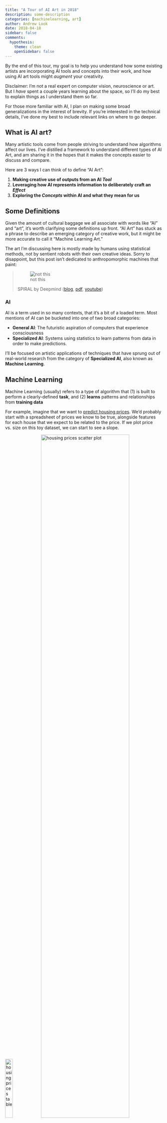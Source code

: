 ```yaml
---
title: "A Tour of AI Art in 2018"
description: some-description
categories: [machinelearning, art]
author: Andrew Look
date: 2018-04-18
sidebar: false
comments:
  hypothesis:
    theme: clean
    openSidebar: false
---
```


By the end of this tour, my goal is to help you understand how some existing artists are incorporating AI tools and concepts into their work, and how using AI art tools might _augment_ your creativity.

Disclaimer: I'm not a real expert on computer vision, neuroscience or art. But I _have_ spent a couple years learning about the space, so I'll do my best to explain things as I understand them so far.

For those more familiar with AI, I plan on making some broad generalizations in the interest of brevity. If you're interested in the technical details, I've done my best to include relevant links on where to go deeper.

## What is AI art?

Many artistic tools come from people striving to understand how algorithms affect our lives. I've distilled a framework to understand different types of AI Art, and am sharing it in the hopes that it makes the concepts easier to discuss and compare.

Here are 3 ways I can think of to define "AI Art":

1. **Making creative use of outputs from an AI _Tool_**
2. **Leveraging how AI represents information to deliberately craft an _Effect_**
3. **Exploring the _Concepts_ within AI and what they mean for us**

## Some Definitions

Given the amount of cultural baggage we all associate with words like "AI" and "art", it's worth clarifying some definitions up front. "AI Art" has stuck as a phrase to describe an emerging category of creative work, but it might be more accurate to call it "Machine Learning Art."

The art I'm discussing here is mostly made by humans using statistical methods, not by sentient robots with their own creative ideas. Sorry to disappoint, but this post isn't dedicated to anthropomorphic machines that paint:

> ![not this](https://media.giphy.com/media/8P7fmIpUYBwHgjo322/giphy.gif)
>
> SPIRAL by Deepmind ([blog](https://deepmind.com/blog/learning-to-generate-images/), [pdf](https://deepmind.com/documents/183/SPIRAL.pdf), [youtube](https://www.youtube.com/watch?v=iSyvwAwa7vk))

### AI

AI is a term used in so many contexts, that it's a bit of a loaded term. Most mentions of AI can be bucketed into one of two broad categories:

- **General AI**: The futuristic aspiration of computers that experience consciousness
- **Specialized AI**: Systems using statistics to learn patterns from data in order to make predictions.

I'll be focused on artistic applications of techniques that have sprung out of real-world research from the category of **Specialized AI**, also known as **Machine Learning**.

## Machine Learning

Machine Learning (usually) refers to a type of algorithm that (1) is built to perform a clearly-defined **task**, and (2) **learns** patterns and relationships from **training data**

<!-- related: Explainability / Interpretability, Algorithmic Accountability -->

For example, imagine that we want to [predict housing prices](https://medium.com/@kabab/linear-regression-with-python-d4e10887ca43). We'd probably start with a spreadsheet of prices we know to be true, alongside features for each house that we expect to be related to the price. If we plot price vs. size on this toy dataset, we can start to see a slope.

<div>
  <img width="22%" style="display: inline" alt="housing prices table" src="https://cdn-images-1.medium.com/max/1280/1*TE_oNKRRek5io8v_-uZ9PQ.png" />
  <img width="75%" style="display: inline" alt="housing prices scatter plot" src="https://cdn-images-1.medium.com/max/1280/1*HUJzcLczeBFRdPPZ5HMcbw.png" />
</div>

If we were to draw a line through these points, the "slope" would be what you multiply the `size` by in order to get the `price` (plus a "bias" term, if the slope doesn't meet the Y-axis right at zero). The **objective** of an ML algorithm is to find a line to draw through these points that **minimizes the error** in its predictions. You can visualize the **error** as the distance from each real data point's `Y` coordinate to the **prediction**: the line's value at the corresponding `X` coordinate.

<div>
  <img width="45%" style="display: inline" alt="error bars" src="https://cdn-images-1.medium.com/max/1280/1*iBDH0gBBJNs-oLqUT17yng.png" />
  <img width="45%" style="display: inline" alt="iterative learning" src="https://cdn-images-1.medium.com/max/1280/1*xc5CSmK9d8oeKYxKxenEGg.gif" />
</div

In this case, they can start with a proposed line to draw, calculate the error, and make a next guess about what the best line could be. The way ML algorithms "learn" is to update their calculations to better satisfy their **objective** (in this case, finding the slope of a line through the points that minimizes the error). This process gets repeated, and if everything goes according to plan, the errors decrease.

## What is art?

> "Art is everything that you don't have to do." - [brian eno](https://twitter.com/BBC6Music/status/648200818697572352?s=20)

Whole books could be written in an attempt to define art, so I won't attempt an exhaustive definition.

> <img src="https://upload.wikimedia.org/wikipedia/commons/f/f6/Duchamp_Fountaine.jpg" width=400 />
>
> "Fountain," Marcel Duchamp, 1917 ([wikipedia](https://en.wikipedia.org/wiki/Marcel_Duchamp))

The truth is that art can be defined by whoever is creating it, and art history is full of boundary-pushing acts leading onlookers to ask "but is it art?"

## Back to AI Art

Now I'll step through three possible ways to define AI art and provide some examples along the way.

1. **Making creative use of outputs from an AI _Tool_**
2. **Leveraging how AI represents information to deliberately craft an _Effect_**
3. **Exploring the _Concepts_ within AI and what they mean for us**

<!--
These definitions actually mirror the progression of my own art practice. I'll step through them in an attempt to share how my understanding of the space has evolved since I first started.
-->

---

## Definition #1: Making creative use of outputs from an AI _Tool_

The simplest definition of AI art is any artifact generated from a tool the makes use of AI, whether or not the artist makes this a central part of the work.

Apps such as Prisma, for example, make it easy for anyone to take a photo on their phone and render it in a painterly style.

Even without much context on how they work, easy-to-use tools such as [pix2pix](https://affinelayer.com/pixsrv/) can be fun to play with and yield weird results.

> ![bread_cat](https://media.giphy.com/media/fik7beSODmO75YI6Qd/giphy.gif)?>
>
> _"Image-to-Image Translation with Conditional Adversarial Networks"_, Isola et al, 2017 ([pdf](https://arxiv.org/abs/1611.07004))

We'll look at some more in-depth approaches later (time permitting), but for now this is just fun.

> ![pix2pix_pyramid_cat](https://media.giphy.com/media/wHYLEo4Z7kPJwlbO9U/giphy.gif)

---

## Definition #2: **Leveraging how AI represents information to deliberately craft an effect**

A slightly more complex definition of AI art is one in which an artist uses his or her understanding of the machine learning internals to achieve a specific effect. For example, it's possible to make some interesting visual artifacts by inspecting how machine learning algorithms represent information.

> <img src="https://courses.cs.washington.edu/courses/cse576/13sp/images/eigenfaces.png" width=400 />
>
> [source](https://courses.cs.washington.edu/courses/cse576/13sp/projects/project3/)

In fact, the spooky faces came from a visualization of Eigenfaces, which sought to "learn" how to represent faces in a "latent space". For me, this early facila recognition output brings to mind one of my favorite quotes by Brian Eno (who I'm quoting more than once in this piece since he's had so much to say about the overlap of technology and art).

> _“**Whatever you now find weird, ugly, uncomfortable, and nasty about a new medium will surely become its signature.** CD distortion, the jitteriness of digital video, the crap sound of 8-bit, all of these will be cherished and emulated as soon as they can be avoided. It’s the sound of failure. So much modern art is the sound of things going out of control. Out of a medium, pushing to its limits and breaking apart.”_ - [Brian Eno](https://www.goodreads.com/quotes/649039-whatever-you-now-find-weird-ugly-uncomfortable-and-nasty-about)

---

Recent generative algorithms have rapidly improved their ability both to learn **latent spaces**, and to **generate** images from any point in these latent spaces.

> ![facespace](https://onionesquereality.files.wordpress.com/2009/02/face_space.jpg)
>
> _Face Recognition using Eigenfaces,_ Turk et al, 1991 [pdf](http://www.cs.ucsb.edu/~mturk/Papers/mturk-CVPR91.pdf)

Methods of **encoding** real images into vectors representing a point in latent space have since improved, as have the methods of **decoding** latent vectors back into realistic images.

When we **interpolate** between two points in the latent space, we can smoothly generate images at each point along the way. In the uncanny example below, I find it striking that (almost) every point in between looks like a person. Looking at this work, I can't help thinking that these algorithms are showing us something about our innate similarity to all other humans.

> ![celeb_1hr_man](https://media.giphy.com/media/1Bgck5vkuyNxSFPNmJ/giphy.gif)
>
> _Progressive Growing of GANs for Improved Quality, Stability, and Variation_, Karras et al, 2018 ([pdf](http://research.nvidia.com/publication/2017-10_Progressive-Growing-of), [youtube](https://www.youtube.com/watch?v=36lE9tV9vm0))

One striking example of a completely new type of tool leveraging this understanding is called [Toposketch](https://vusd.github.io/toposketch/). It allows visual navigation of latent spaces in order to gain fine-grained control over the generated artifacts. This makes me wonder what kinds of creative tools could be built to leverage the information that machines are able to derive from the increaing volume of data that's available to us today.

![toposketch_man_loop](https://media.giphy.com/media/5BYqBxH66X3UobP3SH/giphy.gif)

---

## Definition #3: **Exploring the _Concepts_ within AI and what they means for us**

Among other things, this could encompass exploring AI's relationships to:

- our society
- the individual
- the nature of consciousness

### Example: Treachery of Imagenet

Tom White made some beautifully designed prints, each of which fools a computer vision network into believing it's actually a picture of a specific object (see the predicted categories to the right of the image below).

> ![img](https://github.com/andrewlook/tour-of-ai-art/raw/master/public/images/tom_white_adversarial_posters.jpg)
>
> [source](https://medium.com/artists-and-machine-intelligence/perception-engines-8a46bc598d57)

There's a new field of security concerned with adversarial machine learning, concerned with how attackers can fool neural networks into misinterpreting what they see. It's not intuitive, but the consequences can be serious - imagine a self-driving car fooled into missing a stop sign. I admire how Tom White took a complex concept and used it to make a visually appealing piece that sparks curiosity and raises awareness about concepts that may affect our lives but don't have easy conversational entry points for outsiders.

### Example: Simulating How Humans Draw

I'm fascinated when researchers attempt to mimic how humans draw. In particular, I'm interested in how the researchers set up an algorithm to mimic the process of drawing - they have to choose what happens next, how much the first part of the drawing affects what happens next, and how to define success.

> ![simulating how humans draw](https://media.giphy.com/media/OjY1YSX6jFROm02W0J/giphy.gif)
>
> [source](https://deepmind.com/blog/learning-to-generate-images/)

In my analog artworks, I've noticed that sometimes I start a drawing not knowing how it will end up. Small accidents or random movements early in the drawing lead me to see something unexpected, adjust my course and capture what I saw. Oddly enough, thinking about the rigid framing of machine learning problems (input: view of the canvas, output: X,Y,Z coordinates of brush movement) has led to some fun experiments. For example, what happens if i close my eyes and draw?

---

## In Conclusion

Given that there are several ways to define AI art (and I'm sure my list is not comprehensive), my hope is that we can broaden our view of what AI art means. While it does include fun images made using new mobile apps, I'd also like to think that there's some more profound works out there. Works that can surprise people, help them understand the role of new technologies in their daily lives, and stoke their curiosity to learn more.

> "Stop thinking about art works as objects, and start thinking about them as triggers for experiences. ... what makes a work of art ‘good’ for you is not something that is already ‘inside’ it, but something that happens inside you — so the value of the work lies in the degree to which it can help you have the kind of experience that you call art."
>
> Brian Eno, via [brainpickings](https://www.brainpickings.org/2013/05/15/brian-eno-diary-art/)